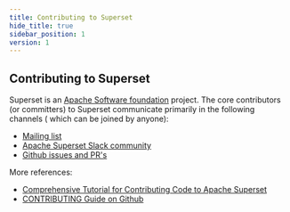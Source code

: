 ```yaml
---
title: Contributing to Superset
hide_title: true
sidebar_position: 1
version: 1
---
```


## Contributing to Superset

Superset is an [Apache Software foundation](https://www.apache.org/theapacheway/index.html) project.
The core contributors (or committers) to Superset communicate primarily in the following channels (
which can be joined by anyone):

- [Mailing list](https://lists.apache.org/list.html?dev@superset.apache.org)
- [Apache Superset Slack community](https://join.slack.com/t/apache-superset/shared_invite/zt-16jvzmoi8-sI7jKWp~xc2zYRe~NqiY9Q)
- [Github issues and PR's](https://github.com/apache/superset/issues)

More references:
- [Comprehensive Tutorial for Contributing Code to Apache Superset](https://preset.io/blog/tutorial-contributing-code-to-apache-superset/)
- [CONTRIBUTING Guide on Github](https://github.com/apache/superset/blob/master/CONTRIBUTING.md)
